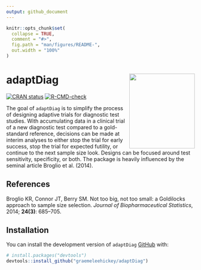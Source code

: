```yaml
---
output: github_document
---
```


<!-- README.md is generated from README.Rmd. Please edit that file -->

```r
knitr::opts_chunk$set(
  collapse = TRUE,
  comment = "#>",
  fig.path = "man/figures/README-",
  out.width = "100%"
)
```

# adaptDiag <img src="man/figures/hex.png" width = "175" height = "200" align="right" />

<!-- badges: start -->
[![CRAN status](https://www.r-pkg.org/badges/version/adaptDiag)](https://CRAN.R-project.org/package=adaptDiag)
[![R-CMD-check](https://github.com/graemeleehickey/adaptDiag/workflows/R-CMD-check/badge.svg)](https://github.com/graemeleehickey/adaptDiag/actions)
<!-- badges: end -->

The goal of `adaptDiag` is to simplify the process of designing adaptive trials
for diagnostic test studies. With accumulating data in a clinical trial of a new
diagnostic test compared to a gold-standard reference, decisions can be made at
interim analyses to either stop the trial for early success, stop the trial for
expected futility, or continue to the next sample size look. Designs can be
focused around test sensitivity, specificity, or both. The package is heavily
influenced by the seminal article Broglio et al. (2014).

## References

Broglio KR, Connor JT, Berry SM. Not too big, not too small: a Goldilocks
approach to sample size selection. *Journal of Biopharmaceutical Statistics*,
2014; **24(3)**: 685–705.

## Installation

You can install the development version of `adaptDiag`
[GitHub](https://github.com/) with:

```r
# install.packages("devtools")
devtools::install_github("graemeleehickey/adaptDiag")
```

